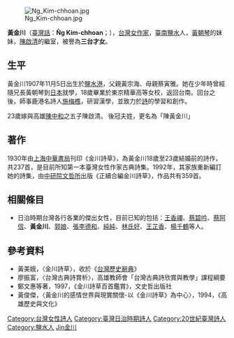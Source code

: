 [[File:Ng_Kim-chhoan.jpg|thumb]]

'''黃金川'''（[[臺灣話|臺灣話]]：'''N̂g Kim-chhoan'''；{{bd|1907年|11月5日|1990年|10月8日|catIdx=Huang黃金川}}），[[台灣|台灣]][[女作家|女作家]]，[[臺南|臺南]][[鹽水區|鹽水]]人，[[黃朝琴|黃朝琴]]的妹妹，[[陳啟清|陳啟清]]的繼室，被譽為'''三台才女'''。

==生平==
黃金川1907年11月5日出生於[[鹽水港|鹽水港]]，父親黃宗海、母親蔡寅雅。她在少年時曾經隨兄長黃朝琴到[[日本|日本]]就學，18歲畢業於東京精華高等女校，返回台南。回台之後，師事鹿港名詩人[[施梅樵|施梅樵]]，研習漢學，並致力於[[詩|詩]]的學習和創作。

23歲嫁與高雄[[陳中和|陳中和]]之五子陳啟清。
後冠夫姓，更名為「陳黃金川」

==著作==
1930年由[[上海中華書局|上海中華書局]]刊印《金川詩草》，為黃金川18歲至23歲結婚前的詩作，共237首，是目前所知第一本臺灣女性作家古典詩集。1992年，其家族重新編訂她的詩集，由[[中研院|中研院]][[文哲所|文哲所]]出版《正續合編金川詩草》，作品共有359首。

==相關條目==
*日治時期台灣各行各業的傑出女性，目前已知的包括：[[王香禪|王香禪]]、[[蔡碧吟|蔡碧吟]]、[[蔡阿信|蔡阿信]]、'''黃金川'''、[[郭娘|郭娘]]、[[張李德和|張李德和]]、[[純純_(歌手)|純純]]、[[林是好|林氏好]]、[[王芷香|王芷香]]、[[楊千鶴|楊千鶴]]等人。

==參考資料==
*黃美娥，〈金川詩草〉，收於《[https://web.archive.org/web/20070311145232/http://taipedia.cca.gov.tw/taipedia/dict/ 台灣歷史辭典]》
*廖振富，〈台灣古典詩賞析〉，高雄教師會「台灣古典詩欣賞與教學」課程綱要
*鄭文惠等著，1997，《金川詩草百首鑑賞》，文史哲出版社
*黃俊傑，〈黃金川的感情世界與現實關懷-以《金川詩草》為中心〉，1994，《高雄歷史與文化》

{{TW-writer-stub}}
{{台灣漢詩詩人}}
{{DEFAULTSORT:Huang黃金川}}
[[Category:台灣女性詩人|Category:台灣女性詩人]]
[[Category:臺灣日治時期詩人|Category:臺灣日治時期詩人]]
[[Category:20世紀臺灣詩人|Category:20世紀臺灣詩人]]
[[Category:鹽水人|Category:鹽水人]]
[[Category:黃姓|Jin金川]]